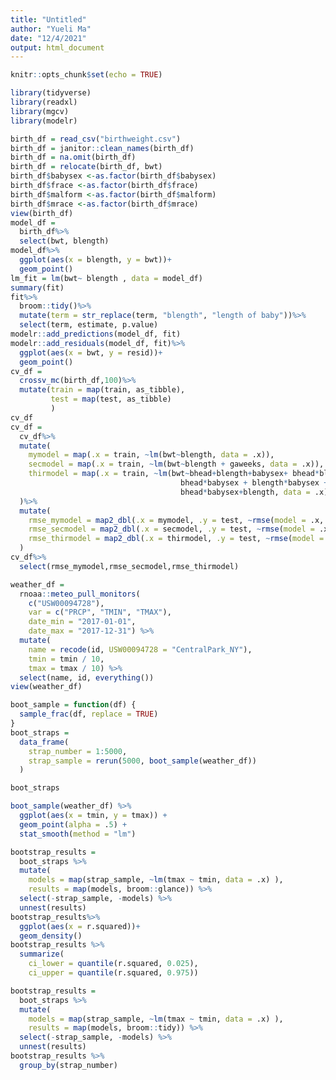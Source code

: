 ```yaml
---
title: "Untitled"
author: "Yueli Ma"
date: "12/4/2021"
output: html_document
---
```


```r
knitr::opts_chunk$set(echo = TRUE)
```

```r
library(tidyverse)
library(readxl)
library(mgcv)
library(modelr)
```
```r
birth_df = read_csv("birthweight.csv")
birth_df = janitor::clean_names(birth_df)
birth_df = na.omit(birth_df)
birth_df = relocate(birth_df, bwt)
birth_df$babysex <-as.factor(birth_df$babysex)
birth_df$frace <-as.factor(birth_df$frace)
birth_df$malform <-as.factor(birth_df$malform)
birth_df$mrace <-as.factor(birth_df$mrace)
view(birth_df)
model_df =
  birth_df%>%
  select(bwt, blength)
model_df%>%
  ggplot(aes(x = blength, y = bwt))+
  geom_point()
lm_fit = lm(bwt~ blength , data = model_df)
summary(fit)
fit%>%
  broom::tidy()%>%
  mutate(term = str_replace(term, "blength", "length of baby"))%>%
  select(term, estimate, p.value)
modelr::add_predictions(model_df, fit)
modelr::add_residuals(model_df, fit)%>%
  ggplot(aes(x = bwt, y = resid))+
  geom_point()
cv_df =
  crossv_mc(birth_df,100)%>%
  mutate(train = map(train, as_tibble),
         test = map(test, as_tibble)
         )
cv_df
cv_df = 
  cv_df%>%
  mutate(
    mymodel = map(.x = train, ~lm(bwt~blength, data = .x)),
    secmodel = map(.x = train, ~lm(bwt~blength + gaweeks, data = .x)),
    thirmodel = map(.x = train, ~lm(bwt~bhead+blength+babysex+ bhead*blength + 
                                      bhead*babysex + blength*babysex + 
                                      bhead*babysex+blength, data = .x))
  )%>%
  mutate(
    rmse_mymodel = map2_dbl(.x = mymodel, .y = test, ~rmse(model = .x, data = .y)),
    rmse_secmodel = map2_dbl(.x = secmodel, .y = test, ~rmse(model = .x, data = .y)),
    rmse_thirmodel = map2_dbl(.x = thirmodel, .y = test, ~rmse(model = .x, data = .y))
  )
cv_df%>%
  select(rmse_mymodel,rmse_secmodel,rmse_thirmodel)

```

```r
weather_df = 
  rnoaa::meteo_pull_monitors(
    c("USW00094728"),
    var = c("PRCP", "TMIN", "TMAX"), 
    date_min = "2017-01-01",
    date_max = "2017-12-31") %>%
  mutate(
    name = recode(id, USW00094728 = "CentralPark_NY"),
    tmin = tmin / 10,
    tmax = tmax / 10) %>%
  select(name, id, everything())
view(weather_df)

boot_sample = function(df) {
  sample_frac(df, replace = TRUE)
}
boot_straps = 
  data_frame(
    strap_number = 1:5000,
    strap_sample = rerun(5000, boot_sample(weather_df))
  )

boot_straps

boot_sample(weather_df) %>% 
  ggplot(aes(x = tmin, y = tmax)) + 
  geom_point(alpha = .5) +
  stat_smooth(method = "lm")

bootstrap_results = 
  boot_straps %>% 
  mutate(
    models = map(strap_sample, ~lm(tmax ~ tmin, data = .x) ),
    results = map(models, broom::glance)) %>% 
  select(-strap_sample, -models) %>% 
  unnest(results) 
bootstrap_results%>%
  ggplot(aes(x = r.squared))+
  geom_density()
bootstrap_results %>% 
  summarize(
    ci_lower = quantile(r.squared, 0.025), 
    ci_upper = quantile(r.squared, 0.975))

bootstrap_results = 
  boot_straps %>% 
  mutate(
    models = map(strap_sample, ~lm(tmax ~ tmin, data = .x) ),
    results = map(models, broom::tidy)) %>% 
  select(-strap_sample, -models) %>% 
  unnest(results) 
bootstrap_results %>% 
  group_by(strap_number) 
```